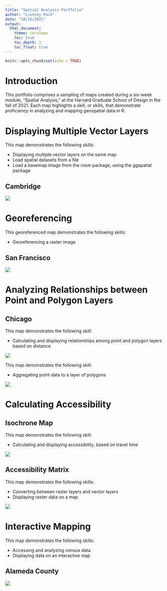 ```yaml
---
title: "Spatial Analysis Portfolio"
author: "Livesey Pack"
date: "10/16/2021"
output: 
  html_document:
    theme: cerulean
    toc: true
    toc_depth: 3
    toc_float: true
---
```


```r
knitr::opts_chunk$set(echo = TRUE)
```

# Introduction
This portfolio comprises a sampling of maps created during a six-week module, "Spatial Analysis," at the Harvard Graduate School of Design in the fall of 2021. Each map highlights a skill, or skills, that demonstrate proficiency in analyzing and mapping geospatial data in R. 

# Displaying Multiple Vector Layers 

This map demonstrates the following skills: 

* Displaying multiple vector layers on the same map
* Load spatial datasets from a file
* Load a basemap image from the rosm package, using the ggspatial package

## Cambridge
[![](thumbnails/Cambridge Map.png)](https://lipack.github.io/Spatial-Analysis-Portfolio-/fullsize/Cambridge Map.pdf){target="_blank"}

# Georeferencing

This georeferenced map demonstrates the following skills: 

* Georeferencing a raster image

## San Francisco
[![](thumbnails/GeoRef.png)](https://lipack.github.io/Spatial-Analysis-Portfolio-/fullsize/GeoRef.pdf){target="_blank"}

# Analyzing Relationships between Point and Polygon Layers

## Chicago 

This map demonstrates the following skill: 

* Calculating and displaying relationships among point and polygon layers based on distance

[![](thumbnails/chicago_map.png)](https://lipack.github.io/Spatial-Analysis-Portfolio-/fullsize/chicago_map1.pdf){target="_blank"}

This map demonstrates the following skill: 

* Aggregating point data to a layer of polygons

[![](thumbnails/Chicago_FINAL.png)](https://lipack.github.io/Spatial-Analysis-Portfolio-/fullsize/Chicago_FINAL.pdf){target="_blank"}

# Calculating Accessibility 

## Isochrone Map

This map demonstrates the following skill:

* Calculating and displaying accessibility, based on travel time

[![](thumbnails/accessibility_PHL_map.png)](https://lipack.github.io/Spatial-Analysis-Portfolio-/fullsize/accessibility_PHL_map.pdf){target="_blank"}


## Accessibility Matrix 

This map demonstrates the following skills:

* Converting between raster layers and vector layers
* Displaying raster data on a map

[![](thumbnails/raster_PHL_map.png)](https://lipack.github.io/Spatial-Analysis-Portfolio-/fullsize/raster_PHL_map.pdf){target="_blank"}


# Interactive Mapping

This map demonstrates the following skills:

* Accessing and analyzing census data 
* Displaying data on an interactive map

## Alameda County

[![](thumbnails/Interactive Map_USE THIS ONE.png)](https://c-voulgaris.github.io/portfolio_examples/fullsize/VIS 2128_Assignment 6_Pack.html){target="_blank"}


